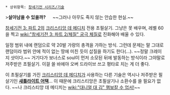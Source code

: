  * 상위항목: [[창세기전 시리즈/기술]]

{{{#!html
<div align=center><object type='application/x-shockwave-flash' id='v9854ktaTZpjkZt2jgnkgpX' width='502px' height='377px' align='middle' classid='clsid:d27cdb6e-ae6d-11cf-96b8-444553540000' codebase='http://fpdownload.macromedia.com/pub/shockwave/cabs/flash/swflash.cab#version=9,0,0,0'><param name='movie' value='http://flvs.daum.net/flvPlayer.swf?vid=v9854ktaTZpjkZt2jgnkgpX&barOff=true' /><param name='allowScriptAccess' value='always' /><param name='allowFullScreen' value='true' /><param name='bgcolor' value='#000000' /><param name='wmode' value='opaque' /><embed src='http://flvs.daum.net/flvPlayer.swf?vid=v9854ktaTZpjkZt2jgnkgpX&barOff=true' width='502px' height='377px' allowScriptAccess='always' type='application/x-shockwave-flash' allowFullScreen='true' bgcolor='#000000' ></embed></object></div>
}}}
>'''살아남을 수 있을까?'''
　
~~그러나 아무도 죽지 않는 안습한 현실.~~

[[창세기전 3: 파트 2]]의 [[크리스티앙 데 메디치]] 전용 초필살기. 그냥은 못 배우며, 레벨 60을 찍고 [[wiki:"창세기전 3: 파트 2/체질" 궁극 체질]]로 진화해야 배울 수 있다.

일정 범위 내에 랜덤으로 약 20발 가량의 총격을 가하는 방식. 그런데 문제는 말 그대로 랜덤이라 범위 안에 적이 없는 땅에 미친 듯이 삽질을 하기도 한다(...). ~~정말 크레이지 샷이다.~~ 거기다가 보너스로 soul이 먼저 소모된 뒤에 발동하는 방식이라 그야말로 저주받은 초필살기. 이걸 쓸 바에야 오버 드라이브 쓰고 평타로 치는 게 더 좋다.

이 초필살기를 가진 [[크리스티앙 데 메디치]]가 사용하는 다른 기술은 역시나 저주받은 필살기인 '''[[새틀라이트 어택]]'''... 이 때문에 크리스티앙은 초필살기나 소환수를 쓸 필요가 없다. ~~나 크리스티앙 데 메디치는 [[wiki:"대니얼 대 김" 햄보칼 수 업서!]]~~

